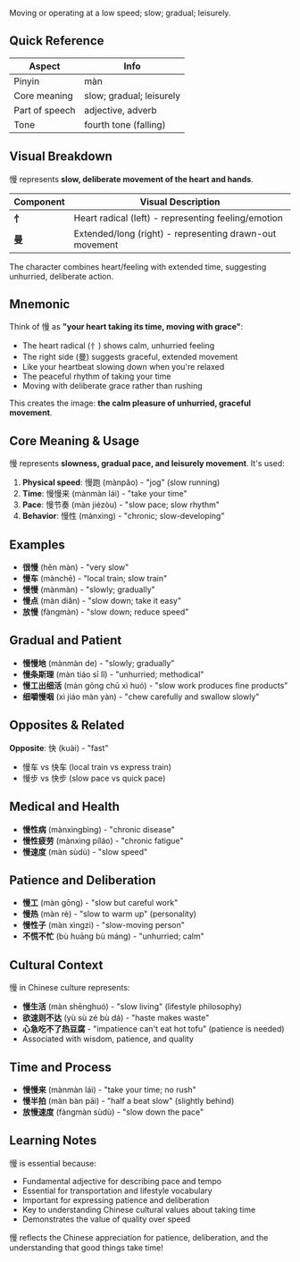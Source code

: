 Moving or operating at a low speed; slow; gradual; leisurely.

## Quick Reference

| Aspect         | Info                        |
| -------------- | --------------------------- |
| Pinyin         | màn                         |
| Core meaning   | slow; gradual; leisurely    |
| Part of speech | adjective, adverb           |
| Tone           | fourth tone (falling)       |

## Visual Breakdown

慢 represents **slow, deliberate movement of the heart and hands**.

| Component | Visual Description                                        |
| --------- | --------------------------------------------------------- |
| **忄**    | Heart radical (left) - representing feeling/emotion      |
| **曼**    | Extended/long (right) - representing drawn-out movement  |

The character combines heart/feeling with extended time, suggesting unhurried, deliberate action.

## Mnemonic

Think of 慢 as **"your heart taking its time, moving with grace"**:

- The heart radical (忄) shows calm, unhurried feeling
- The right side (曼) suggests graceful, extended movement
- Like your heartbeat slowing down when you're relaxed
- The peaceful rhythm of taking your time
- Moving with deliberate grace rather than rushing

This creates the image: **the calm pleasure of unhurried, graceful movement**.

## Core Meaning & Usage

慢 represents **slowness, gradual pace, and leisurely movement**. It's used:

1. **Physical speed**: 慢跑 (mànpǎo) - "jog" (slow running)
2. **Time**: 慢慢来 (mànmàn lái) - "take your time"
3. **Pace**: 慢节奏 (màn jiézòu) - "slow pace; slow rhythm"
4. **Behavior**: 慢性 (mànxìng) - "chronic; slow-developing"

## Examples

- **很慢** (hěn màn) - "very slow"
- **慢车** (mànchē) - "local train; slow train"
- **慢慢** (mànmàn) - "slowly; gradually"
- **慢点** (màn diǎn) - "slow down; take it easy"
- **放慢** (fàngmàn) - "slow down; reduce speed"

## Gradual and Patient

- **慢慢地** (mànmàn de) - "slowly; gradually"
- **慢条斯理** (màn tiáo sī lǐ) - "unhurried; methodical"
- **慢工出细活** (màn gōng chū xì huó) - "slow work produces fine products"
- **细嚼慢咽** (xì jiáo màn yàn) - "chew carefully and swallow slowly"

## Opposites & Related

**Opposite**: 快 (kuài) - "fast"

- 慢车 vs 快车 (local train vs express train)
- 慢步 vs 快步 (slow pace vs quick pace)

## Medical and Health

- **慢性病** (mànxìngbìng) - "chronic disease"
- **慢性疲劳** (mànxìng píláo) - "chronic fatigue"
- **慢速度** (màn sùdù) - "slow speed"

## Patience and Deliberation

- **慢工** (màn gōng) - "slow but careful work"
- **慢热** (màn rè) - "slow to warm up" (personality)
- **慢性子** (màn xìngzi) - "slow-moving person"
- **不慌不忙** (bù huāng bù máng) - "unhurried; calm"

## Cultural Context

慢 in Chinese culture represents:

- **慢生活** (màn shēnghuó) - "slow living" (lifestyle philosophy)
- **欲速则不达** (yù sù zé bù dá) - "haste makes waste"
- **心急吃不了热豆腐** - "impatience can't eat hot tofu" (patience is needed)
- Associated with wisdom, patience, and quality

## Time and Process

- **慢慢来** (mànmàn lái) - "take your time; no rush"
- **慢半拍** (màn bàn pāi) - "half a beat slow" (slightly behind)
- **放慢速度** (fàngmàn sùdù) - "slow down the pace"

## Learning Notes

慢 is essential because:

- Fundamental adjective for describing pace and tempo
- Essential for transportation and lifestyle vocabulary
- Important for expressing patience and deliberation
- Key to understanding Chinese cultural values about taking time
- Demonstrates the value of quality over speed

慢 reflects the Chinese appreciation for patience, deliberation, and the understanding that good things take time!
